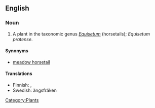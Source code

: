 ==English==

===Noun===
{{en-noun|sg=[[shade]] [[horsetail]]}}

# A plant in the taxonomic genus ''[[Equisetum]]'' (horsetails); ''Equisetum pratense''.

====Synonyms====
*[[meadow horsetail]]

====Translations====
{{top}}
*Finnish: {{t-|fi|lehtokorte}}, {{t-|fi|niittykorte}}
*Swedish: ängsfräken
{{trans-mid}}
{{trans-bottom}}

[[Category:Plants]]
